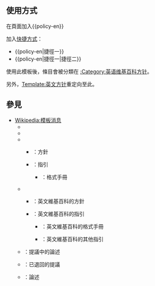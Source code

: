 <noinclude>{{template doc page viewed directly}}</noinclude>
==使用方式==
在頁面加入<nowiki>{{policy-en}}</nowiki>

加入[[WP:SHORT|快捷方式]]：
*<nowiki>{{policy-en|捷徑一}}</nowiki>
*<nowiki>{{policy-en|捷徑一|捷徑二}}</nowiki>

使用此模板後，條目會被分類在 [[:Category:英语维基百科方针]]。

另外，[[Template:英文方针]]重定向至此。

==參見==
* [[Wikipedia:模板消息]]
** {{IFUT|方針列表}}
** {{IFUT|指引列表}}
** {{IFUT|Rule}}
*** {{IFUT|Policy}}：方針
*** {{IFUT|Guideline}}：指引
**** {{IFUT|MoS guideline}}：格式手冊
** {{IFUT|External rule}}
*** {{IFUT|Policy-en}}：英文維基百科的方針
*** {{IFUT|Guideline-en}}：英文維基百科的指引
**** {{IFUT|MoS guideline-en}}：英文維基百科的格式手冊
**** {{IFUT|Subcat guideline-en}}：英文維基百科的其他指引
** {{IFUT|Proposal}}：提議中的論述
** {{IFUT|Failed proposal}}：已退回的提議
** {{IFUT|Essay}}：論述

<includeonly>
[[Category:維基計畫頁模板|{{PAGENAME}}]]</includeonly>